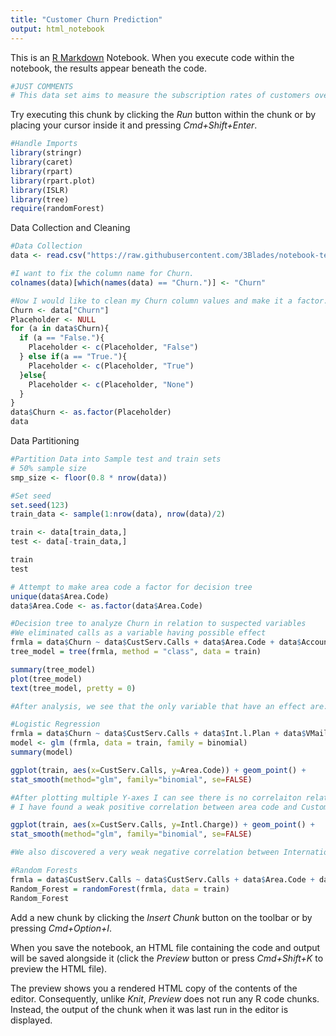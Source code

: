 ```yaml
---
title: "Customer Churn Prediction"
output: html_notebook
---
```


This is an [R Markdown](http://rmarkdown.rstudio.com) Notebook. When you execute code within the notebook, the results appear beneath the code. 
```r
#JUST COMMENTS
# This data set aims to measure the subscription rates of customers over time. Churn represents discontinuation of a product by a customer which is represented by a True value or 1 when it occurs for a customer. We wish to correlate this statistic with variabls such as basic customer information as well as calling and messaging rates and information. 
```

Try executing this chunk by clicking the *Run* button within the chunk or by placing your cursor inside it and pressing *Cmd+Shift+Enter*. 

```r
#Handle Imports
library(stringr)
library(caret)
library(rpart)
library(rpart.plot)
library(ISLR)
library(tree)
require(randomForest)
```

Data Collection and Cleaning
```r
#Data Collection
data <- read.csv("https://raw.githubusercontent.com/3Blades/notebook-templates/master/python/Datasets/Churn_Data.csv")

#I want to fix the column name for Churn.
colnames(data)[which(names(data) == "Churn.")] <- "Churn"

#Now I would like to clean my Churn column values and make it a factor.
Churn <- data["Churn"]
Placeholder <- NULL
for (a in data$Churn){
  if (a == "False."){
    Placeholder <- c(Placeholder, "False")
  } else if(a == "True."){
    Placeholder <- c(Placeholder, "True")
  }else{
    Placeholder <- c(Placeholder, "None")
  }
}
data$Churn <- as.factor(Placeholder)
data
```
Data Partitioning
```r
#Partition Data into Sample test and train sets
# 50% sample size
smp_size <- floor(0.8 * nrow(data))

#Set seed 
set.seed(123)
train_data <- sample(1:nrow(data), nrow(data)/2)

train <- data[train_data,]
test <- data[-train_data,]

train
test
```

```r
# Attempt to make area code a factor for decision tree
unique(data$Area.Code)
data$Area.Code <- as.factor(data$Area.Code)

#Decision tree to analyze Churn in relation to suspected variables
#We eliminated calls as a variable having possible effect
frmla = data$Churn ~ data$CustServ.Calls + data$Area.Code + data$Account.Length + data$Int.l.Plan + data$VMail.Plan + data$Day.Calls + data$Day.Charge + data$Eve.Calls + data$Eve.Charge + data$Night.Calls + data$Night.Charge + data$Intl.Charge + data$Intl.Calls 
tree_model = tree(frmla, method = "class", data = train)

summary(tree_model)
plot(tree_model)
text(tree_model, pretty = 0)

#After analysis, we see that the only variable that have an effect are: Day.Charge, CusrServ.Calls, Int.l.Plan, Eve.Charge, VMail.Plan, Intl.Calls and Intl.Charge. International variable seem to be of interest in deciding the churning factor of customers.

```

```r
#Logistic Regression
frmla = data$Churn ~ data$CustServ.Calls + data$Int.l.Plan + data$VMail.Plan + data$Day.Charge + data$Eve.Charge + data$Intl.Charge + data$Intl.Calls 
model <- glm (frmla, data = train, family = binomial)
summary(model)

ggplot(train, aes(x=CustServ.Calls, y=Area.Code)) + geom_point() + 
stat_smooth(method="glm", family="binomial", se=FALSE)

#After plotting multiple Y-axes I can see there is no correlaiton relation among the variables found to hold importance in the decision tree models.
# I have found a weak positive correlation between area code and Customer service calls which could be of use. 

ggplot(train, aes(x=CustServ.Calls, y=Intl.Charge)) + geom_point() + 
stat_smooth(method="glm", family="binomial", se=FALSE)

#We also discovered a very weak negative correlation between International Charge and Customer Service Calls. However, no other variables showed any real important correlations.
```

```r
#Random Forests
frmla = data$CustServ.Calls ~ data$CustServ.Calls + data$Area.Code + data$Account.Length + data$Int.l.Plan + data$VMail.Plan + data$Day.Calls + data$Day.Charge + data$Eve.Calls + data$Eve.Charge + data$Night.Calls + data$Night.Charge + data$Intl.Charge + data$Intl.Calls + data$Area.Code
Random_Forest = randomForest(frmla, data = train)
Random_Forest
```

Add a new chunk by clicking the *Insert Chunk* button on the toolbar or by pressing *Cmd+Option+I*.

When you save the notebook, an HTML file containing the code and output will be saved alongside it (click the *Preview* button or press *Cmd+Shift+K* to preview the HTML file). 

The preview shows you a rendered HTML copy of the contents of the editor. Consequently, unlike *Knit*, *Preview* does not run any R code chunks. Instead, the output of the chunk when it was last run in the editor is displayed.

